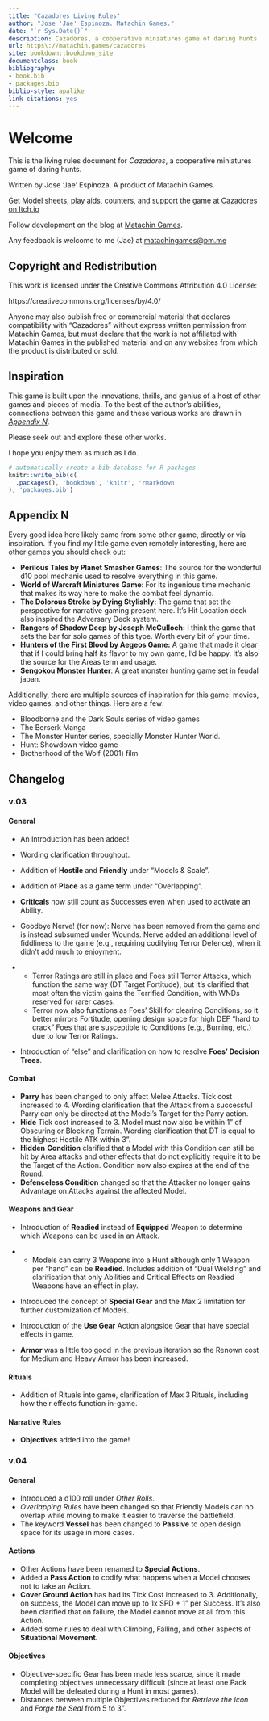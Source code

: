 ```yaml
---
title: "Cazadores Living Rules"
author: "Jose 'Jae' Espinoza. Matachin Games."
date: "`r Sys.Date()`"
description: Cazadores, a cooperative miniatures game of daring hunts.
url: https\://matachin.games/cazadores
site: bookdown::bookdown_site
documentclass: book
bibliography:
- book.bib
- packages.bib
biblio-style: apalike
link-citations: yes
---
```


# Welcome {-}

This is the living rules document for *Cazadores*, a cooperative miniatures game of daring hunts.

Written by Jose 'Jae' Espinoza. A product of Matachin Games.

Get Model sheets, play aids, counters, and support the game at [Cazadores on Itch.io](https://matachingames.itch.io/cazadores)

Follow development on the blog at [Matachin Games](https://matachin.games).

Any feedback is welcome to me (Jae) at [matachingames@pm.me](mailto:matachingames@pm.me)

## Copyright and Redistribution {-}

This work is licensed under the Creative Commons Attribution 4.0 License: 

https://creativecommons.org/licenses/by/4.0/

Anyone may also publish free or commercial material that declares compatibility with “Cazadores” without express written permission from Matachin Games, but must declare that the work is not affiliated with Matachin Games in the published material and on any websites from which the product is distributed or sold.

## Inspiration {-}

This game is built upon the innovations, thrills, and genius of a host of other games and pieces of media. To the best of the author’s abilities, connections between this game and these various works are drawn in [*Appendix N*](#appendix-n). 

Please seek out and explore these other works.      

I hope you enjoy them as much as I do.    


```r
# automatically create a bib database for R packages
knitr::write_bib(c(
  .packages(), 'bookdown', 'knitr', 'rmarkdown'
), 'packages.bib')
```

## Appendix N {#appendix-n .unnumbered}

Every good idea here likely came from some other game, directly or via inspiration. If you find my little game even remotely interesting, here are other games you should check out:

- **Perilous Tales by Planet Smasher Games**: The source for the wonderful d10 pool mechanic used to resolve everything in this game.
- **World of Warcraft Miniatures Game**: For its ingenious time mechanic that makes its way here to make the combat feel dynamic.
- **The Dolorous Stroke by Dying Stylishly:** The game that set the perspective for narrative gaming present here. It’s Hit Location deck also inspired the Adversary Deck system. 
- **Rangers of Shadow Deep by Joseph McCulloch:** I think the game that sets the bar for solo games of this type. Worth every bit of your time.
- **Hunters of the First Blood by Aegeos Game:** A game that made it clear that if I could bring half its flavor to my own game, I’d be happy. It’s also the source for the Areas term and usage.
- **Sengokou Monster Hunter**: A great monster hunting game set in feudal japan.

Additionally, there are multiple sources of inspiration for this game: movies, video games, and other things. Here are a few:

- Bloodborne and the Dark Souls series of video games
- The Berserk Manga
- The Monster Hunter series, specially Monster Hunter World.
- Hunt: Showdown video game
- Brotherhood of the Wolf (2001) film

## Changelog {-}

### v.03  {-}

#### General  {-}

- An Introduction has been added!

- Wording clarification throughout.

- Addition of **Hostile** and **Friendly** under “Models & Scale”.

- Addition of **Place** as a game term under “Overlapping”.

- **Criticals** now still count as Successes even when used to activate an Ability.

- Goodbye Nerve! (for now): Nerve has been removed from the game and is instead subsumed under Wounds. Nerve added an additional level of fiddliness to the game (e.g., requiring codifying Terror Defence), when it didn’t add much to enjoyment. 

- - Terror Ratings are still in place and Foes still Terror Attacks, which function the same way (DT Target Fortitude), but it’s clarified that most often the victim gains the Terrified Condition, with WNDs reserved for rarer cases.
  - Terror now also functions as Foes’ Skill for clearing Conditions, so it better mirrors Fortitude, opening design space for high DEF “hard to crack” Foes that are susceptible to Conditions (e.g., Burning, etc.) due to low Terror Ratings. 

- Introduction of “else” and clarification on how to resolve **Foes’ Decision Trees**.

#### Combat  {-}

- **Parry** has been changed to only affect Melee Attacks. Tick cost increased to 4. Wording clarification that the Attack from a successful Parry can only be directed at the Model’s Target for the Parry action. 
- **Hide** Tick cost increased to 3. Model must now also be within 1” of Obscuring or Blocking Terrain. Wording clarification that DT is equal to the highest Hostile ATK within 3”. 
- **Hidden** **Condition** clarified that a Model with this Condition can still be hit by Area attacks and other effects that do not explicitly require it to be the Target of the Action. Condition now also expires at the end of the Round.
- **Defenceless Condition** changed so that the Attacker no longer gains Advantage on Attacks against the affected Model.

#### Weapons and Gear  {-}

- Introduction of **Readied** instead of **Equipped** Weapon to determine which Weapons can be used in an Attack.

- - Models can carry 3 Weapons into a Hunt although only 1 Weapon per “hand” can be **Readied**. Includes addition of “Dual Wielding” and clarification that only Abilities and Critical Effects on Readied Weapons have an effect in play.

- Introduced the concept of **Special Gear** and the Max 2 limitation for further customization of Models. 

- Introduction of the **Use Gear** Action alongside Gear that have special effects in game.

- **Armor** was a little too good in the previous iteration so the Renown cost for Medium and Heavy Armor has been increased.

#### Rituals  {-}

- Addition of Rituals into game, clarification of Max 3 Rituals, including how their effects function in-game.

#### Narrative Rules  {-}

- **Objectives** added into the game! 

### v.04  {-}

####  General  {-}

- Introduced a d100 roll under *Other Rolls*.
- *Overlapping Rules* have been changed so that Friendly Models can no overlap while moving to make it easier to traverse the battlefield.
- The keyword **Vessel** has been changed to **Passive** to open design space for its usage in more cases.

#### Actions  {-}

- Other Actions have been renamed to **Special Actions**.
- Added a **Pass Action** to codify what happens when a Model chooses not to take an Action.
- **Cover Ground Action** has had its Tick Cost increased to 3. Additionally, on success, the Model can move up to 1x SPD + 1” per Success. It’s also been clarified that on failure, the Model cannot move at all from this Action.
- Added some rules to deal with Climbing, Falling, and other aspects of **Situational Movement**.

#### Objectives  {-}

- Objective-specific Gear has been made less scarce, since it made completing objectives unnecessary difficult (since at least one Pack Model will be defeated during a Hunt in most games). 
- Distances between multiple Objectives reduced for *Retrieve the Icon* and *Forge the Seal* from 5 to 3".